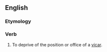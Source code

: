 ==English==

===Etymology===
{{prefix|un|vicar|lang=en}}

===Verb===
{{en-verb}}

# {{context|transitive|rare|lang=en}} To deprive of the position or office of a [[vicar]].